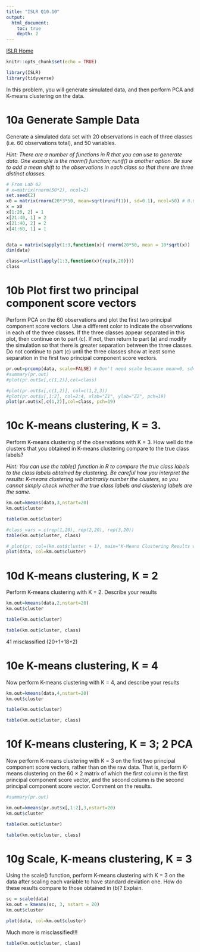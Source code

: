 ```yaml
---
title: "ISLR Q10.10"
output:
  html_document:
    toc: true
    depth: 2     
---
```

[ISLR Home](../index.html)

```r
knitr::opts_chunk$set(echo = TRUE)
```

```r
library(ISLR)
library(tidyverse)
```

In this problem, you will generate simulated data, and then perform PCA and K-means clustering on the data.

# 10a Generate Sample Data

Generate a simulated data set with 20 observations in each of three classes (i.e. 60 observations total), and 50 variables.

*Hint: There are a number of functions in R that you can use to generate data. One example is the rnorm() function; runif() is another option. Be sure to add a mean shift to the observations in each class so that there are three distinct classes.*

```r
# From Lab 02
# x=matrix(rnorm(50*2), ncol=2)
set.seed(2)
x0 = matrix(rnorm(20*3*50, mean=sqrt(runif(1)), sd=0.1), ncol=50) # 0.001
x = x0
x[1:20, 2] = 1 
x[21:40, 1] = 2
x[21:40, 2] = 2
x[41:60, 1] = 1
```

```r

```

```r
data = matrix(sapply(1:3,function(x){ rnorm(20*50, mean = 10*sqrt(x))  }),ncol=50)    # 20 obs. in each class with 50 features.
dim(data)
```

```r
class=unlist(lapply(1:3,function(x){rep(x,20)}))
class
```


# 10b Plot first two principal component score vectors

Perform PCA on the 60 observations and plot the first two principal component score vectors. Use a different color to indicate the observations in each of the three classes. If the three classes appear separated in this plot, then continue on to part (c). If not, then return to part (a) and modify the simulation so that there is greater separation between the three classes. Do not continue to part (c) until the three classes show at least some separation in the first two principal component score vectors.

```r
pr.out=prcomp(data, scale=FALSE) # Don't need scale because mean=0, sd=0.001
#summary(pr.out)
#plot(pr.out$x[,c(1,2)],col=class)

```
```r
#plot(pr.out$x[,c(1,2)], col=c(1,2,3))
#plot(pr.out$x[,1:2], col=2:4, xlab="Z1", ylab="Z2", pch=19)
plot(pr.out$x[,c(1,2)],col=class, pch=19)
```


# 10c K-means clustering, K = 3.

Perform K-means clustering of the observations with K = 3. How well do the clusters that you obtained in K-means clustering compare to the true class labels?

*Hint: You can use the table() function in R to compare the true class labels to the class labels obtained by clustering. Be careful how you interpret the results: K-means clustering will arbitrarily number the clusters, so you cannot simply check whether the true class labels and clustering labels are the same.*

```r
km.out=kmeans(data,3,nstart=20)
km.out$cluster
```
```r
table(km.out$cluster)
```

```r
#class_vars = c(rep(1,20), rep(2,20), rep(3,20))
table(km.out$cluster, class)
```


```r
# plot(pr, col=(km.out$cluster + 1), main="K-Means Clustering Results with K=3", xlab="", ylab="", pch=20, cex=2)
plot(data, col=km.out$cluster)

```

# 10d K-means clustering, K = 2

Perform K-means clustering with K = 2. Describe your results


```r
km.out=kmeans(data,2,nstart=20)
km.out$cluster
```
```r
table(km.out$cluster)
```
```r
table(km.out$cluster, class)
```
41 misclassified (20+1+18+2)


# 10e K-means clustering, K = 4

Now perform K-means clustering with K = 4, and describe your results

```r
km.out=kmeans(data,4,nstart=20)
km.out$cluster
```

```r
table(km.out$cluster)
```
```r
table(km.out$cluster, class)
```
# 10f K-means clustering, K = 3; 2 PCA

Now perform K-means clustering with K = 3 on the first two principal component score vectors, rather than on the raw data. That is, perform K-means clustering on the 60 × 2 matrix of which the first column is the first principal component score vector, and the second column is the second principal component score vector. Comment on the results.
```r
#summary(pr.out)
```

```r
km.out=kmeans(pr.out$x[,1:2],3,nstart=20)
km.out$cluster
```

```r
table(km.out$cluster)
```
```r
table(km.out$cluster, class)
```

# 10g Scale, K-means clustering, K = 3

Using the scale() function, perform K-means clustering with K = 3 on the data after scaling each variable to have standard deviation one. How do these results compare to those obtained in (b)? Explain.

```r
sc = scale(data)
km.out = kmeans(sc, 3, nstart = 20)
km.out$cluster
```
```r
plot(data, col=km.out$cluster)
```

Much more is misclassified!!!
```r
table(km.out$cluster, class)
```
